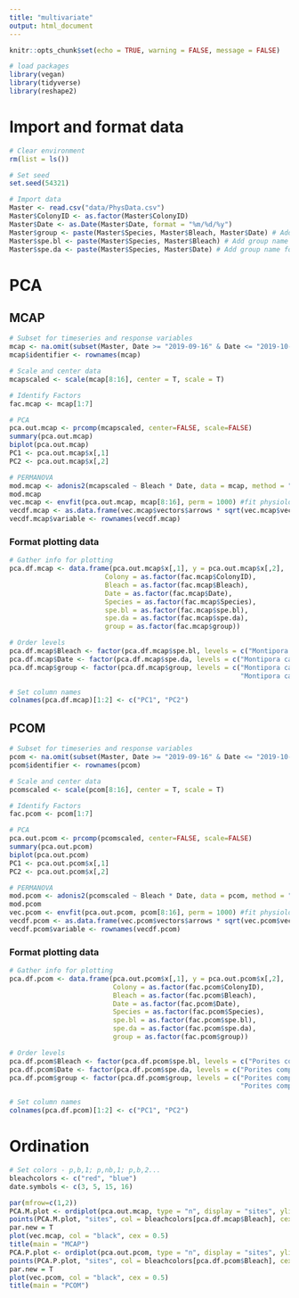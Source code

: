 ```yaml
---
title: "multivariate"
output: html_document
---
```


```r
knitr::opts_chunk$set(echo = TRUE, warning = FALSE, message = FALSE)

# load packages
library(vegan)
library(tidyverse)
library(reshape2)
```

# Import and format data
```r
# Clear environment
rm(list = ls())

# Set seed
set.seed(54321)

# Import data
Master <- read.csv("data/PhysData.csv")
Master$ColonyID <- as.factor(Master$ColonyID)
Master$Date <- as.Date(Master$Date, format = "%m/%d/%y")
Master$group <- paste(Master$Species, Master$Bleach, Master$Date) # Add group name for species, date and phenotype
Master$spe.bl <- paste(Master$Species, Master$Bleach) # Add group name for species and phenotype
Master$spe.da <- paste(Master$Species, Master$Date) # Add group name for species and date
```

# PCA
## MCAP
```r
# Subset for timeseries and response variables
mcap <- na.omit(subset(Master, Date >= "2019-09-16" & Date <= "2019-10-30" & Species == "Montipora capitata")[,c("ColonyID","Bleach","Date","Species","spe.bl","spe.da", "group", "Yield", "BleachScore", "BM.mgcm2", "R.umolcm2hr", "GP.umolcm2hr", "SymSA.cellcm2","ChlSA.ugcm2", "TACProt.uMug", "ProtSA.mgcm2")])
mcap$identifier <- rownames(mcap)

# Scale and center data
mcapscaled <- scale(mcap[8:16], center = T, scale = T) 

# Identify Factors 
fac.mcap <- mcap[1:7]

# PCA
pca.out.mcap <- prcomp(mcapscaled, center=FALSE, scale=FALSE)
summary(pca.out.mcap)
biplot(pca.out.mcap)
PC1 <- pca.out.mcap$x[,1]
PC2 <- pca.out.mcap$x[,2]

# PERMANOVA
mod.mcap <- adonis2(mcapscaled ~ Bleach * Date, data = mcap, method = "euclidian") # PERMANOVA
mod.mcap
vec.mcap <- envfit(pca.out.mcap, mcap[8:16], perm = 1000) #fit physiological vectors onto ordination
vecdf.mcap <- as.data.frame(vec.mcap$vectors$arrows * sqrt(vec.mcap$vectors$r))
vecdf.mcap$variable <- rownames(vecdf.mcap)
```

### Format plotting data
```r
# Gather info for plotting
pca.df.mcap <- data.frame(pca.out.mcap$x[,1], y = pca.out.mcap$x[,2],
                        Colony = as.factor(fac.mcap$ColonyID),
                        Bleach = as.factor(fac.mcap$Bleach),
                        Date = as.factor(fac.mcap$Date),
                        Species = as.factor(fac.mcap$Species),
                        spe.bl = as.factor(fac.mcap$spe.bl),
                        spe.da = as.factor(fac.mcap$spe.da),
                        group = as.factor(fac.mcap$group))

# Order levels
pca.df.mcap$Bleach <- factor(pca.df.mcap$spe.bl, levels = c("Montipora capitata Bleach", "Montipora capitata Non-bleach"))
pca.df.mcap$Date <- factor(pca.df.mcap$spe.da, levels = c("Montipora capitata 2019-09-16", "Montipora capitata 2019-10-02", "Montipora capitata 2019-10-16", "Montipora capitata 2019-10-30"))
pca.df.mcap$group <- factor(pca.df.mcap$group, levels = c("Montipora capitata Bleach 2019-09-16", "Montipora capitata Non-bleach 2019-09-16", "Montipora capitata Bleach 2019-10-02", "Montipora capitata Non-bleach 2019-10-02",
                                                          "Montipora capitata Bleach 2019-10-16", "Montipora capitata Non-bleach 2019-10-16", "Montipora capitata Bleach 2019-10-30", "Montipora capitata Non-bleach 2019-10-30"))

# Set column names
colnames(pca.df.mcap)[1:2] <- c("PC1", "PC2")
```

## PCOM
```r
# Subset for timeseries and response variables
pcom <- na.omit(subset(Master, Date >= "2019-09-16" & Date <= "2019-10-30" & Species == "Porites compressa")[,c("ColonyID","Bleach","Date","Species","spe.bl","spe.da", "group", "Yield", "BleachScore", "BM.mgcm2", "R.umolcm2hr", "GP.umolcm2hr", "SymSA.cellcm2","ChlSA.ugcm2", "TACProt.uMug", "ProtSA.mgcm2")])
pcom$identifier <- rownames(pcom)

# Scale and center data
pcomscaled <- scale(pcom[8:16], center = T, scale = T) 

# Identify Factors 
fac.pcom <- pcom[1:7]

# PCA
pca.out.pcom <- prcomp(pcomscaled, center=FALSE, scale=FALSE)
summary(pca.out.pcom)
biplot(pca.out.pcom)
PC1 <- pca.out.pcom$x[,1]
PC2 <- pca.out.pcom$x[,2]

# PERMANOVA
mod.pcom <- adonis2(pcomscaled ~ Bleach * Date, data = pcom, method = "euclidian") # PERMANOVA
mod.pcom
vec.pcom <- envfit(pca.out.pcom, pcom[8:16], perm = 1000) #fit physiological vectors onto ordination
vecdf.pcom <- as.data.frame(vec.pcom$vectors$arrows * sqrt(vec.pcom$vectors$r))
vecdf.pcom$variable <- rownames(vecdf.pcom)
```

### Format plotting data
```r
# Gather info for plotting
pca.df.pcom <- data.frame(pca.out.pcom$x[,1], y = pca.out.pcom$x[,2],
                          Colony = as.factor(fac.pcom$ColonyID),
                          Bleach = as.factor(fac.pcom$Bleach),
                          Date = as.factor(fac.pcom$Date),
                          Species = as.factor(fac.pcom$Species),
                          spe.bl = as.factor(fac.pcom$spe.bl),
                          spe.da = as.factor(fac.pcom$spe.da),
                          group = as.factor(fac.pcom$group))

# Order levels
pca.df.pcom$Bleach <- factor(pca.df.pcom$spe.bl, levels = c("Porites compressa Bleach", "Porites compressa Non-bleach"))
pca.df.pcom$Date <- factor(pca.df.pcom$spe.da, levels = c("Porites compressa 2019-09-16", "Porites compressa 2019-10-02", "Porites compressa 2019-10-16", "Porites compressa 2019-10-30"))
pca.df.pcom$group <- factor(pca.df.pcom$group, levels = c("Porites compressa Bleach 2019-09-16", "Porites compressa Non-bleach 2019-09-16", "Porites compressa Bleach 2019-10-02", "Porites compressa Non-bleach 2019-10-02",
                                                          "Porites compressa Bleach 2019-10-16", "Porites compressa Non-bleach 2019-10-16", "Porites compressa Bleach 2019-10-30", "Porites compressa Non-bleach 2019-10-30"))

# Set column names
colnames(pca.df.pcom)[1:2] <- c("PC1", "PC2")
```

# Ordination
```r
# Set colors - p,b,1; p,nb,1; p,b,2... 
bleachcolors <- c("red", "blue") 
date.symbols <- c(3, 5, 15, 16) 

par(mfrow=c(1,2))
PCA.M.plot <- ordiplot(pca.out.mcap, type = "n", display = "sites", ylim=c(-5,5), xlim=c(-5,5), xlab=c("PC1 (31%)"), ylab=c("PC2 (20%)"))
points(PCA.M.plot, "sites", col = bleachcolors[pca.df.mcap$Bleach], cex=0.8, pch=date.symbols[pca.df.mcap$Date])
par.new = T
plot(vec.mcap, col = "black", cex = 0.5)
title(main = "MCAP")
PCA.P.plot <- ordiplot(pca.out.pcom, type = "n", display = "sites", ylim=c(-5,5), xlim=c(-5,5), xlab=c("PC1 (29%)"), ylab=c("PC2 (18%)"))
points(PCA.P.plot, "sites", col = bleachcolors[pca.df.pcom$Bleach], cex=0.8, pch=date.symbols[pca.df.pcom$Date])
par.new = T
plot(vec.pcom, col = "black", cex = 0.5)
title(main = "PCOM")
```